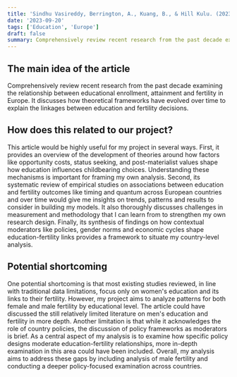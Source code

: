 ```yaml
---
title: 'Sindhu Vasireddy, Berrington, A., Kuang, B., & Hill Kulu. (2023). Education and fertility: A review of recent research in Europe. Comparative Population Studies'
date: '2023-09-20'
tags: ['Education', 'Europe']
draft: false
summary: Comprehensively review recent research from the past decade examining the relationship between educational enrollment, attainment and fertility in Europe. It discusses how theoretical frameworks have evolved over time to explain the linkages between education and fertility decisions.
---
```


## The main idea of the article 

Comprehensively review recent research from the past decade examining the relationship between educational enrollment, attainment and fertility in Europe. It discusses how theoretical frameworks have evolved over time to explain the linkages between education and fertility decisions.  

## How does this related to our project?

This article would be highly useful for my project in several ways. First, it provides an overview of the development of theories around how factors like opportunity costs, status seeking, and post-materialist values shape how education influences childbearing choices. Understanding these mechanisms is important for framing my own analysis. Second, its systematic review of empirical studies on associations between education and fertility outcomes like timing and quantum across European countries and over time would give me insights on trends, patterns and results to consider in building my models. It also thoroughly discusses challenges in measurement and methodology that I can learn from to strengthen my own research design. Finally, its synthesis of findings on how contextual moderators like policies, gender norms and economic cycles shape education-fertility links provides a framework to situate my country-level analysis. 

## Potential shortcoming

One potential shortcoming is that most existing studies reviewed, in line with traditional data limitations, focus only on women's education and its links to their fertility. However, my project aims to analyze patterns for both female and male fertility by educational level. The article could have discussed the still relatively limited literature on men's education and fertility in more depth. Another limitation is that while it acknowledges the role of country policies, the discussion of policy frameworks as moderators is brief. As a central aspect of my analysis is to examine how specific policy designs moderate education-fertility relationships, more in-depth examination in this area could have been included. Overall, my analysis aims to address these gaps by including analysis of male fertility and conducting a deeper policy-focused examination across countries. 
